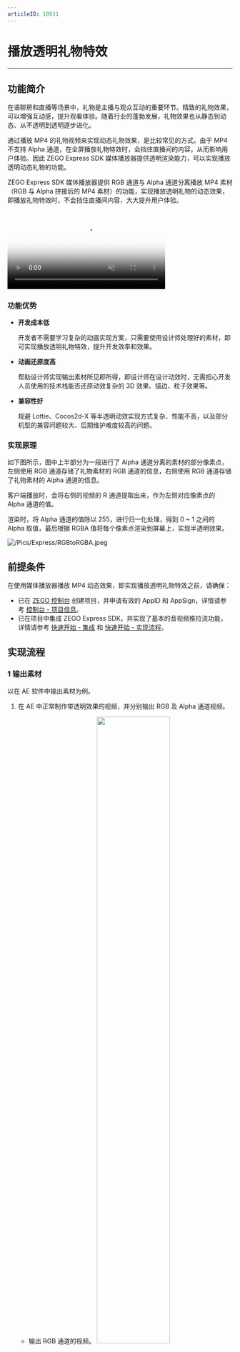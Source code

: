 ```yaml
---
articleID: 18931
---
```

# 播放透明礼物特效

- - -

## 功能简介

在语聊房和直播等场景中，礼物是主播与观众互动的重要环节。精致的礼物效果，可以增强互动感，提升观看体验。随着行业的蓬勃发展，礼物效果也从静态到动态、从不透明到透明逐步进化。

通过播放 MP4 的礼物视频来实现动态礼物效果，是比较常见的方式。由于 MP4 不支持 Alpha 通道，在全屏播放礼物特效时，会挡住直播间的内容，从而影响用户体验。因此 ZEGO Express SDK 媒体播放器提供透明渲染能力，可以实现播放透明动态礼物的功能。

ZEGO Express SDK 媒体播放器提供 RGB 通道与 Alpha 通道分离播放 MP4 素材（RGB 与 Alpha 拼接后的 MP4 素材）的功能，实现播放透明礼物的动态效果，即播放礼物特效时，不会挡住直播间内容，大大提升用户体验。

<video poster="https://storage.zego.im/sdk-doc/Pics/Express/gift_special_effects.png" src="https://storage.zego.im/sdk-doc/doc/video/Express_Video_SDK/gift_special_effects.mp4" width="70%" muted="true" loop="true" autoplay="autoplay" preload="auto" nocontrols></video>

### 功能优势

- **开发成本低**

    开发者不需要学习复杂的动画实现方案，只需要使用设计师处理好的素材，即可实现播放透明礼物特效，提升开发效率和效果。

- **动画还原度高**

    帮助设计师实现输出素材所见即所得，即设计师在设计动效时，无需担心开发人员使用的技术栈能否还原动效复杂的 3D 效果、描边、粒子效果等。

- **兼容性好**

    规避 Lottie、Cocos2d-X 等半透明动效实现方式复杂、性能不高，以及部分机型的兼容问题较大、后期维护难度较高的问题。

### 实现原理

如下图所示，图中上半部分为一段进行了 Alpha 通道分离的素材的部分像素点，左侧使用 RGB 通道存储了礼物素材的 RGB 通道的信息，右侧使用 RGB 通道存储了礼物素材的 Alpha 通道的信息。

客户端播放时，会将右侧的视频的 R 通道提取出来，作为左侧对应像素点的 Alpha 通道的值。

渲染时，将 Alpha 通道的值除以 255，进行归一化处理，得到 0 ~ 1 之间的 Alpha 取值，最后根据 RGBA 值将每个像素点渲染到屏幕上，实现半透明效果。

![/Pics/Express/RGBtoRGBA.jpeg](/Pics/Express/RGBtoRGBA.jpeg)

## 前提条件

在使用媒体播放器播放 MP4 动态效果，即实现播放透明礼物特效之前，请确保：

- 已在 [ZEGO 控制台](https://console.zego.im) 创建项目，并申请有效的 AppID 和 AppSign，详情请参考 [控制台 - 项目信息](https://doc-zh.zego.im/article/12107)。
- 已在项目中集成 ZEGO Express SDK，并实现了基本的音视频推拉流功能，详情请参考 [快速开始 - 集成](!Integration/SDK_Integration) 和 [快速开始 - 实现流程](!Integration/Solution_Implementation)。




## 实现流程

### 1 输出素材

以在 AE 软件中输出素材为例。

1. 在 AE 中正常制作带透明效果的视频，并分别输出 RGB 及 Alpha 通道视频。
    - 输出 RGB 通道的视频。
        <img src="/Pics/Express/output_RGB.jpeg" width="60%">
    - 输出 Alpha 通道的视频。
        <img src="/Pics/Express/output_Alpha.jpeg" width="60%">


2. 在 AE 中，将输出的 RGB 及 Alpha 通道视频拼接为一个视频。

    ZEGO 媒体播放器支持以下四种拼接方式，拼接出的视频越接近正方形，性能越好。开发者可以根据源素材的比例，选择合适的拼接方式：
    - Alpha 通道在下方。
        <img src="/Pics/Express/RGB_up_Alpha.jpeg" width="30%">
    - Alpha 通道在左侧。
        <img src="/Pics/Express/Alpha_RGB.jpeg" width="60%">
    - Alpha 通道在右侧。
        <img src="/Pics/Express/RGB_Alpha.jpeg" width="60%">
    - Alpha 通道在右上方，Alpha 通道仅支持 0.5x 的缩放倍率。
        <img src="/Pics/Express/RGB_Alpharighttop.jpeg" width="60%">


### 2 创建媒体播放器

调用 [createMediaPlayer](/unique-api/express-video-sdkhttps://doc-zh.zego.im/article/javascript_react-native/classes/_zegoexpressengine_.zegoexpressengine.html#createmediaplayer) 创建媒体播放器。

```javascript
ZegoExpressEngine.instance().createMediaPlayer().then((player) => {
  this.mediaPlayer = player;
});
```

### 3 加载素材

调用 [createMediaPlayer](/unique-api/express-video-sdkhttps://doc-zh.zego.im/article/javascript_react-native/classes/_zegoexpressengine_.zegoexpressengine.html#createmediaplayer) 创建媒体播放器后，通过 [loadResourceWithConfig](/unique-api/express-video-sdkhttps://doc-zh.zego.im/article/javascript_react-native/classes/_zegoexpressdefines_.zegomediaplayer.html#loadresourcewithconfig) 接口，通过**文件路径**，播放拼接后的特效素材。

<div class="mk-warning">

虽然 [loadResourceWithConfig](/unique-api/express-video-sdkhttps://doc-zh.zego.im/article/javascript_react-native/classes/_zegoexpressdefines_.zegomediaplayer.html#loadresourcewithconfig) 接口支持通过版权音乐资源 ID 加载多媒体资源，但是版权音乐目前不支持视频，因此无法通过版权音乐资源 ID 加载方式来加载礼物特效。
</div>

```javascript
var RNFS = require('react-native-fs');

let resource = new ZegoMediaPlayerResource()
let path = "/static/source1_complex_rl.mp4"
resource.loadType = ZegoMultimediaLoadType.FilePath //加载方式选择文件路径加载
resource.filePath = RNFS.MainBundlePath + path //文件路径
resource.alphaLayout = ZegoAlphaLayoutType.Left //根据实际资源选择 Alpha 通道布局
this.mediaPlayer.loadResourceWithConfig(resource).then((ret) => {
    console.log("load resource error: " + ret.errorCode)
});
```

### 4 播放素材

在调用 [loadResourceWithConfig](/unique-api/express-video-sdkhttps://doc-zh.zego.im/article/javascript_react-native/classes/_zegoexpressdefines_.zegomediaplayer.html#loadresourcewithconfig) 加载文件成功后，可调用 [start](/unique-api/express-video-sdkhttps://doc-zh.zego.im/article/javascript_react-native/classes/_zegoexpressdefines_.zegomediaplayer.html#start)、[pause](/unique-api/express-video-sdkhttps://doc-zh.zego.im/article/javascript_react-native/classes/_zegoexpressdefines_.zegomediaplayer.html#pause)、[resume](/unique-api/express-video-sdkhttps://doc-zh.zego.im/article/javascript_react-native/classes/_zegoexpressdefines_.zegomediaplayer.html#resume)、[stop](/unique-api/express-video-sdkhttps://doc-zh.zego.im/article/javascript_react-native/classes/_zegoexpressdefines_.zegomediaplayer.html#stop) 来启停播放。一旦播放器的内部状态改变，[ZegoMediaPlayer](/unique-api/express-video-sdkhttps://doc-zh.zego.im/article/javascript_react-native/classes/_zegoexpressdefines_.zegomediaplayer.html) 的 [mediaPlayerStateUpdate](/unique-api/express-video-sdkhttps://doc-zh.zego.im/article/javascript_react-native/interfaces/_zegoexpresseventhandler_.zegomediaplayerlistener.html#mediaplayerstateupdate) 回调将会被触发。

用户也可通过调用 [getCurrentState](/unique-api/express-video-sdkhttps://doc-zh.zego.im/article/javascript_react-native/classes/_zegoexpressdefines_.zegomediaplayer.html#getcurrentstate) 随时获取播放器的当前状态。

如果 [enableRepeat](/unique-api/express-video-sdkhttps://doc-zh.zego.im/article/javascript_react-native/classes/_zegoexpressdefines_.zegomediaplayer.html#enablerepeat) 设置为 `YES`，则播放器会在播放完文件后自动重播。

```javascript
// 开始播放，播放之前需要先调用接口加载媒体文件
this.mediaPlayer.start();
// 暂停
this.mediaPlayer.pause();
// 恢复
this.mediaPlayer.resume();
// 停止
this.mediaPlayer.stop();
```

### 5 播放器透明视图控制

当播放视频资源时，设置 [ZegoView](/unique-api/express-video-sdkhttps://doc-zh.zego.im/article/javascript_react-native/modules/_index_.html#zegoview) 里的 `alphaBlend` 参数为 `true`，开启播放器透明效果，然后调用 [setPlayerView](/unique-api/express-video-sdkhttps://doc-zh.zego.im/article/javascript_react-native/classes/_zegoexpressdefines_.zegomediaplayer.html#setplayerview) 接口设置视频的显示视图。

<div class="mk-warning">

初次创建生效后，不可实时更改。如需更改，需要重新创建或刷新视图标签。
</div>

```javascript
let mediaPlayer = await ZegoExpressEngine.instance().createMediaPlayer();
mediaPlayer.setPlayerView({"reactTag": findNodeHandle(this.refs.zego_media_view), "viewMode": 0, "backgroundColor": 0, alphaBlend: true});
```

### 6 销毁媒体播放器

媒体播放器使用完毕后，需要及时调用 [destroyMediaPlayer](/unique-api/express-video-sdkhttps://doc-zh.zego.im/article/javascript_react-native/classes/_zegoexpressengine_.zegoexpressengine.html#destroymediaplayer) 接口销毁播放器实例变量，释放占用的资源。

```javascript
// 销毁媒体播放器 
ZegoExpressEngine.instance().destroyMediaPlayer(this.mediaPlayer)
```

